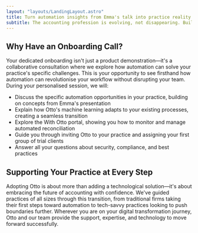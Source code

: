 ```yaml
---
layout: "layouts/LandingLayout.astro"
title: Turn automation insights from Emma's talk into practice reality
subtitle: The accounting profession is evolving, not disappearing. Building on Emma's Festival presentation about the changing landscape of accounting work, we invite you to see how Otto helps practices evolve by automating reconciliation while creating new opportunities for your team.
---
```



## Why Have an Onboarding Call?
Your dedicated onboarding isn't just a product demonstration—it's a collaborative consultation where we explore how automation can solve your practice's specific challenges. This is your opportunity to see firsthand how automation can revolutionise your workflow without disrupting your team.
During your personalised session, we will:

- Discuss the specific automation opportunities in your practice, building on concepts from Emma's presentation
- Explain how Otto's machine learning adapts to your existing processes, creating a seamless transition
- Explore the With Otto portal, showing you how to monitor and manage automated reconciliation
- Guide you through inviting Otto to your practice and assigning your first group of trial clients
- Answer all your questions about security, compliance, and best practices

## Supporting Your Practice at Every Step
Adopting Otto is about more than adding a technological solution—it's about embracing the future of accounting with confidence. We've guided practices of all sizes through this transition, from traditional firms taking their first steps toward automation to tech-savvy practices looking to push boundaries further. Wherever you are on your digital transformation journey, Otto and our team provide the support, expertise, and technology to move forward successfully.

<BookingForm />

